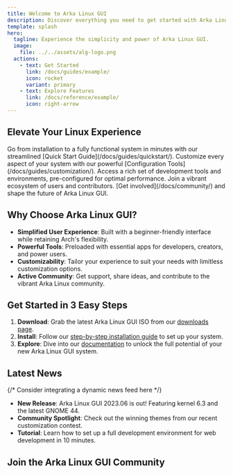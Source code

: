 ```yaml
---
title: Welcome to Arka Linux GUI
description: Discover everything you need to get started with Arka Linux GUI.
template: splash
hero:
  tagline: Experience the simplicity and power of Arka Linux GUI.
  image:
    file: ../../assets/alg-logo.png
  actions:
    - text: Get Started
      link: /docs/guides/example/
      icon: rocket
      variant: primary
    - text: Explore Features
      link: /docs/reference/example/
      icon: right-arrow
---
```



## Elevate Your Linux Experience

<CardGrid stagger>
  <Card title="Lightning-Fast Setup" icon="rocket">
    Go from installation to a fully functional system in minutes with our
    streamlined [Quick Start Guide](/docs/guides/quickstart/).
  </Card>
  <Card title="Tailored for You" icon="puzzle">
    Customize every aspect of your system with our powerful [Configuration
    Tools](/docs/guides/customization/).
  </Card>
  <Card title="Developer's Paradise" icon="terminal">
    Access a rich set of development tools and environments, pre-configured for
    optimal performance.
  </Card>
  <Card title="Community-Driven" icon="users">
    Join a vibrant ecosystem of users and contributors. [Get
    involved](/docs/community/) and shape the future of Arka Linux GUI.
  </Card>
</CardGrid>

## Why Choose Arka Linux GUI?

- **Simplified User Experience**: Built with a beginner-friendly interface while retaining Arch's flexibility.
- **Powerful Tools**: Preloaded with essential apps for developers, creators, and power users.
- **Customizability**: Tailor your experience to suit your needs with limitless customization options.
- **Active Community**: Get support, share ideas, and contribute to the vibrant Arka Linux community.

## Get Started in 3 Easy Steps

1. **Download**: Grab the latest Arka Linux GUI ISO from our [downloads page](/docs/download/).
2. **Install**: Follow our [step-by-step installation guide](/docs/guides/installation/) to set up your system.
3. **Explore**: Dive into our [documentation](/docs/) to unlock the full potential of your new Arka Linux GUI system.

## Latest News

{/* Consider integrating a dynamic news feed here */}

- **New Release**: Arka Linux GUI 2023.06 is out! Featuring kernel 6.3 and the latest GNOME 44.
- **Community Spotlight**: Check out the winning themes from our recent customization contest.
- **Tutorial**: Learn how to set up a full development environment for web development in 10 minutes.

## Join the Arka Linux GUI Community

<CardGrid>
  <LinkCard
    title="Forum"
    icon="chat"
    href="https://forum.arkalinuxgui.org"
    target="_blank"
    rel="noopener noreferrer"
    description="Get help, share tips, and discuss with fellow users in our Community Forum."
  />
  <LinkCard
    title="Social Media"
    icon="twitter"
    href="https://twitter.com/ArkaLinuxGUI"
    target="_blank"
    rel="noopener noreferrer"
    description="Follow us on Twitter for the latest updates and tips."
  />
  <LinkCard
    title="Contribute"
    icon="github"
    href="https://github.com/arka-linux-gui"
    target="_blank"
    rel="noopener noreferrer"
    description="Help improve Arka Linux GUI by contributing on GitHub."
  />
  <LinkCard
    title="Donate"
    icon="heart"
    href="https://arkalinuxgui.org/donate"
    target="_blank"
    rel="noopener noreferrer"
    description="Support the project and help us keep Arka Linux GUI free for everyone."
  />
</CardGrid>
